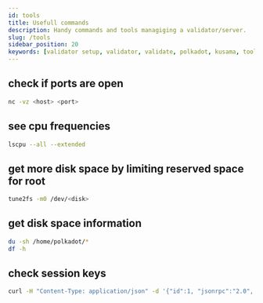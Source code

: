 ```yaml
---
id: tools
title: Usefull commands
description: Handy commands and tools managiging a validator/server.
slug: /tools
sidebar_position: 20
keywords: [validator setup, validator, validate, polkadot, kusama, tools]
---
```


## check if ports are open
```bash
nc -vz <host> <port>
```

## see cpu frequencies
```bash
lscpu --all --extended
```

## get more disk space by limiting reserved space for root
```bash
tune2fs -m0 /dev/<disk>
```

## get disk space information
```bash
du -sh /home/polkadot/*
df -h
```

## check session keys
```bash
curl -H "Content-Type: application/json" -d '{"id":1, "jsonrpc":"2.0", "method": "author_hasSessionKeys", "params":["<session key 0x.....>"]}' http://localhost:<rpc port>
```
